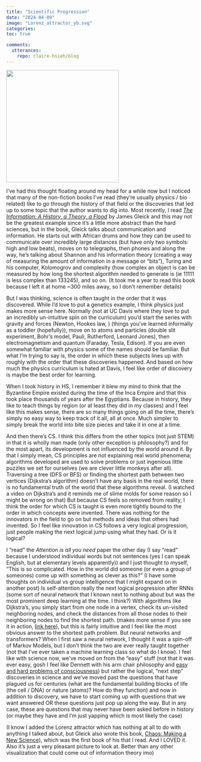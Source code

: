 ```yaml
---
title: "Scientific Progression"
date: "2024-04-09"
image: "Lorenz_attractor_yb.svg"
categories: 
toc: true

comments:
  utterances:
    repo: claire-hsieh/blog
---
```


![](Lorenz_attractor_yb.svg){fig-align="center" width="300"}

I've had this thought floating around my head for a while now but I noticed that many of the non-fiction books I've read (they're usually physics / bio related) like to go through the history of that field or the discoveries that led up to some topic that the author wants to dig into. Most recently, I read [*The Information: A History, a Theory, a Flood*](https://www.goodreads.com/en/book/show/8701960) by James Gleick and this may not be the greatest example since it's a little more abstract than the hard sciences, but in the book, Gleick talks about communication and information. He starts out with African drums and how they can be used to communicate over incredibly large distances (but have only two symbols: high and low beats), moves on to telegraphs, then phones and along the way, he's talking about Shannon and his information theory (creating a way of measuring the amount of information in a message or "bits"), Turing and his computer, Kolomogrov and complexity (how complex an object is can be measured by how long the shortest algorithm needed to generate is (ie 11111 is less complex than 133245), and so on. (It took me a year to read this book because I left it at home \~300 miles away, so I don't remember details)

But I was thinking, science is often taught in the order that it was discovered. While I'd love to put a genetics example, I think physics just makes more sense here. Normally (not at UC Davis where they love to put an incredibly un-intuitive spin on the curriculum) you'd start the series with gravity and forces (Newton, Hookes law, ) (things you've learned informally as a toddler (hopefully)), move on to atoms and particles (double slit experiment, Bohr's model, Pauli, Rutherford, Leonard Jones), then electromagnetism and quantum (Faraday, Tesla, Edison). If you are even somewhat familiar with physics some of the names should be familiar. But what I'm trying to say is, the order in which these subjects lines up with roughly with the order that these discoveries happened. And based on how much the physics curriculum is hated at Davis, I feel like order of discovery is maybe the best order for learning.

When I took history in HS, I remember it blew my mind to think that the Byzantine Empire existed during the time of the Inca Empire and that this took place thousands of years after the Egyptians. Because in history, they like to teach things by region (or at least they did in my classes) and I feel like this makes sense, there are so many things going on all the time, there's simply no easy way to keep track of it all, all at once. Much simpler to simply break the world into bite size pieces and take it in one at a time.

And then there's CS. I think this differs from the other topics (not just STEM) in that it is wholly man made (only other exception is philosophy?) and for the most apart, its development is not influenced by the world around it. By that I simply mean, CS principles are not explaining real world phenomena; algorithms developed are used to solve problems or just ingenious little puzzles we set for ourselves (we are clever little monkeys after all). Traversing a tree (DFS or BFS) or finding the shortest path between two vertices (Dijkstra's algorithm) doesn't have any basis in the real world, there is no fundamental truth of the world that these algorithms reveal. (I watched a video on Dijkstra's and it reminds me of slime molds for some reason so I might be wrong on that) But because CS feels so removed from reality, I think the order for which CS is taught is even more tightly bound to the order in which concepts were invented. There was nothing for the innovators in the field to go on but methods and ideas that others had invented. So I feel like innovation in CS follows a very logical progression, just people making the next logical jump using what they had. Or is it logical?

I "read" the *Attention is all you need* paper the other day (I say "read" because I understood individual words but not sentences (yes I can speak English, but at elementary levels apparently)) and I just thought to myself, "This is so complicated. How in the world did someone (or even a group of someones) come up with something as clever as this?" (I have some thoughts on individual vs group intelligence that I might expand on in another post) Is self-attention really the next logical progression after RNNs (some sort of neural network that I known next to nothing about but was the most prominent deep learning at the time. I think?) With algorithms like Dijkstra's, you simply start from one node in a vertex, check its un-visited neighboring nodes, and check the distances from all those nodes to their neighboring nodes to find the shortest path. (makes more sense if you see it in action, [link here](https://www.w3schools.com/dsa/dsa_algo_graphs_dijkstra.php#:~:text=Dijkstra's%20algorithm%20finds%20the%20shortest,all%20the%20unvisited%20neighboring%20vertices.)), but this is fairly intuitive and I feel like the most obvious answer to the shortest path problem. But neural networks and transformers? When I first saw a neural network, I thought it was a spin-off of Markov Models, but I don't think the two are ever really taught together (not that I've ever taken a machine learning class so what do I know). I feel like with science now, we've moved on from the "easy" stuff (not that it was ever easy, gosh I feel like Dennett with his arm chair philosophy and [easy and hard problems of consciousness](https://en.wikipedia.org/wiki/Hard_problem_of_consciousness#:~:text=To%20address%20the%20question%20of,the%20easy%20problems%20of%20consciousness.)) but rather the logical, "next step" discoveries in science and we've moved past the questions that have plagued us for centuries (what are the fundamental building blocks of life (the cell / DNA) or nature (atoms)? How do they function) and now in addition to discovery, we have to start coming up with questions that we want answered OR these questions just pop up along the way. But in any case, these are questions that may never have been asked before in history (or maybe they have and I'm just yapping which is most likely the case)

(I know I added the Lorenz attractor which has nothing at all to do with anything I talked about, but Gleick also wrote this book, [Chaos: Making a New Science](https://www.google.com/search?q=chaos+gleick&rlz=1C1UEAD_enUS993US993&oq=chaos+glei&gs_lcrp=EgZjaHJvbWUqCggAEAAY4wIYgAQyCggAEAAY4wIYgAQyBwgBEC4YgAQyBggCEEUYOTIHCAMQABiABDIHCAQQABiABDIICAUQABgWGB4yCAgGEAAYFhgeMggIBxAAGBYYHjIICAgQABgWGB4yCAgJEAAYFhgeqAIAsAIA&sourceid=chrome&ie=UTF-8)), which was the first book of his that I read. And I LOVED it. Also it's just a very pleasant picture to look at. Better than any other visualization that could come out of information theory imo)


